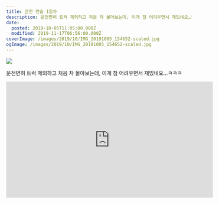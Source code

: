 ```yaml
---
title: 운전 연습 1일차
description: 운전면허 트럭 제외하고 처음 차 몰아보는데, 이게 참 어려우면서 재밌네요…ㅋㅋㅋ 장안일반산업단지란 곳에서 연습했습니다. 트럭들이 다니는 도로라 그런지 차도도 넓고, 불법 주차가 곳곳에 있는 것만 제외하면 다니는 차도 거의 없는 수준이라 연습하기 좋더라고요. 비교하면 안 될 수준이겠지만, 역시 면허용 트럭 몰다가 승용차 모니까 차원이 다른 느낌을 선사하네요. 이제야 뭔가 자동차를 모는 기분.물론 시야가 확 낮아진 건
date:
  posted: 2019-10-05T11:05:00.000Z
  modified: 2019-11-17T06:56:00.000Z
coverImage: /images/2019/10/IMG_20191005_154652-scaled.jpg
ogImage: /images/2019/10/IMG_20191005_154652-scaled.jpg
---
```


![](/images/2019/10/IMG_20191005_154652.jpg)

운전면허 트럭 제외하고 처음 차 몰아보는데, 이게 참 어려우면서 재밌네요…ㅋㅋㅋ

<iframe width="560" height="315" id="gmap_canvas" class="not-sticker" src="https://maps.google.com/maps?q=%EC%9E%A5%EC%95%88%20%EC%9D%BC%EB%B0%98%20%EC%82%B0%EC%97%85%20%EB%8B%A8%EC%A7%80&amp;t=&amp;z=13&amp;ie=UTF8&amp;iwloc=&amp;output=embed" frameborder="0" scrolling="no" marginheight="0" marginwidth="0" />

장안일반산업단지란 곳에서 연습했습니다. 트럭들이 다니는 도로라 그런지 차도도 넓고, 불법 주차가 곳곳에 있는 것만 제외하면 다니는 차도 거의 없는 수준이라 연습하기 좋더라고요.

비교하면 안 될 수준이겠지만, 역시 면허용 트럭 몰다가 승용차 모니까 차원이 다른 느낌을 선사하네요. 이제야 뭔가 자동차를 모는 기분.  
물론 시야가 확 낮아진 건 아쉬웠습니다 ㅠㅠ 트럭 몰 땐 중앙선이 보였는데, 승용차에선 어림도 없네요.